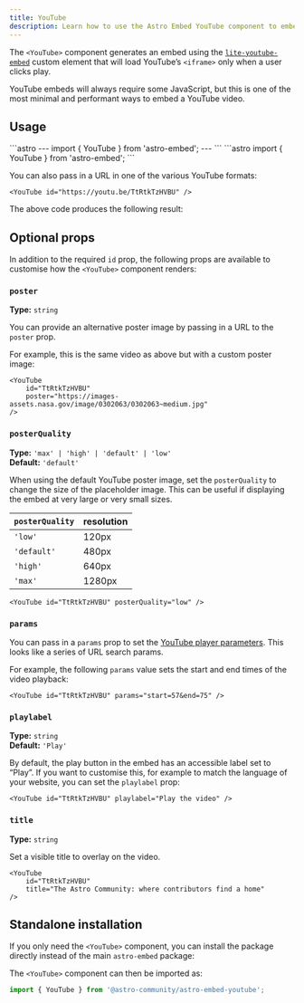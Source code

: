 ```yaml
---
title: YouTube
description: Learn how to use the Astro Embed YouTube component to embed YouTube videos in your website
---
```



The `<YouTube>` component generates an embed using the [`lite-youtube-embed`](https://github.com/paulirish/lite-youtube-embed) custom element that will load YouTube’s `<iframe>` only when a user clicks play.

YouTube embeds will always require some JavaScript, but this is one of the most minimal and performant ways to embed a YouTube video.

## Usage

<Tabs>
<TabItem label="Astro" icon="astro">
```astro
---
import { YouTube } from 'astro-embed';
---

<YouTube id="TtRtkTzHVBU" />
```
</TabItem>
<TabItem label="MDX" icon="seti:markdown">
```astro
import { YouTube } from 'astro-embed';

<YouTube id="TtRtkTzHVBU" />
```
</TabItem>
</Tabs>

You can also pass in a URL in one of the various YouTube formats:

```astro
<YouTube id="https://youtu.be/TtRtkTzHVBU" />
```

The above code produces the following result:

<YouTube id="https://youtu.be/TtRtkTzHVBU" />

## Optional props

In addition to the required `id` prop, the following props are available to customise how the `<YouTube>` component renders:

### `poster`

**Type:** `string`

You can provide an alternative poster image by passing in a URL to the `poster` prop.

For example, this is the same video as above but with a custom poster image:

```astro
<YouTube
	id="TtRtkTzHVBU"
	poster="https://images-assets.nasa.gov/image/0302063/0302063~medium.jpg"
/>
```

<YouTube
	id="TtRtkTzHVBU"
	poster="https://images-assets.nasa.gov/image/0302063/0302063~medium.jpg"
/>

### `posterQuality`

**Type:** `'max' | 'high' | 'default' | 'low'`  
**Default:** `'default'`

When using the default YouTube poster image, set the `posterQuality` to change the size of the placeholder image.
This can be useful if displaying the embed at very large or very small sizes.

| `posterQuality` | resolution |
| --------------- | ---------- |
| `'low'`         | 120px      |
| `'default'`     | 480px      |
| `'high'`        | 640px      |
| `'max'`         | 1280px     |

```astro
<YouTube id="TtRtkTzHVBU" posterQuality="low" />
```

<YouTube id="TtRtkTzHVBU" posterQuality="low" />

### `params`

You can pass in a `params` prop to set the [YouTube player parameters](https://developers.google.com/youtube/player_parameters#Parameters). This looks like a series of URL search params.

For example, the following `params` value sets the start and end times of the video playback:

```astro
<YouTube id="TtRtkTzHVBU" params="start=57&end=75" />
```

<YouTube id="TtRtkTzHVBU" params="start=57&end=75" />

### `playlabel`

**Type:** `string`  
**Default:** `'Play'`

By default, the play button in the embed has an accessible label set to “Play”.
If you want to customise this, for example to match the language of your website, you can set the `playlabel` prop:

```astro
<YouTube id="TtRtkTzHVBU" playlabel="Play the video" />
```

### `title`

**Type:** `string`

Set a visible title to overlay on the video.

```astro
<YouTube
	id="TtRtkTzHVBU"
	title="The Astro Community: where contributors find a home"
/>
```

<YouTube
	id="TtRtkTzHVBU"
	title="The Astro Community: where contributors find a home"
/>

## Standalone installation

If you only need the `<YouTube>` component, you can install the package directly instead of the main `astro-embed` package:


<PackageManagers pkg="@astro-community/astro-embed-youtube" />

The `<YouTube>` component can then be imported as:

```js
import { YouTube } from '@astro-community/astro-embed-youtube';
```
